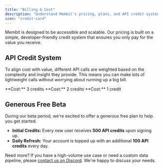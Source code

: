 ```yaml
---
title: "Billing & Cost"
description: "Understand Membit's pricing, plans, and API credit system."
icon: "credit-card"
---
```


Membit is designed to be accessible and scalable. Our pricing is built on a simple, developer-friendly credit system that ensures you only pay for the value you receive.

## API Credit System

To align cost with value, different API calls are weighted based on the complexity and insight they provide. This means you can make lots of lightweight calls without worrying about running up a big bill.

<CardGroup cols={3}>
  <Card title="clusters_search" icon="chart-network">
    **Cost:** 3 credits
  </Card>
  <Card title="clusters_info" icon="chart-scatter-bubble">
    **Cost:** 2 credits
  </Card>
  <Card title="posts_search" icon="magnifying-glass">
    **Cost:** 1 credit
  </Card>
</CardGroup>

## Generous Free Beta

<Note>
  During our beta period, we're excited to offer a generous free plan to help
  you get started.

- **Initial Credits:** Every new user receives **500 API credits** upon
  signing up.
- **Daily Refresh:** Your account is topped up with an additional **100 API
  credits** every day.

Need more? If you have a high-volume use case or need a custom data pipeline,
please [contact us on Discord](https://discord.bandprotocol.com). We're happy to
discuss your needs.

</Note>
